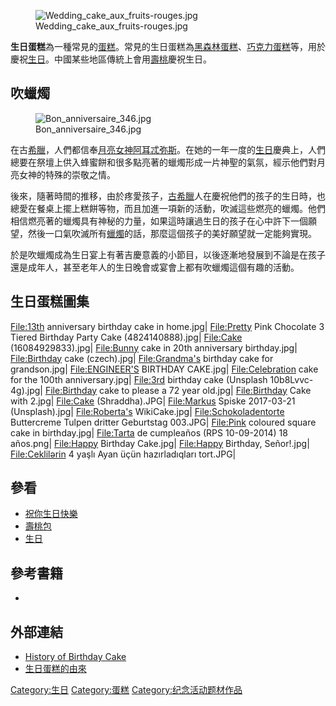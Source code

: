 {{NoteTA
|G1 = Food
}}
[[File:Wedding_cake_aux_fruits-rouges.jpg|thumb]]

'''生日蛋糕'''為一種常見的[[蛋糕|蛋糕]]。常見的生日蛋糕為[[黑森林蛋糕|黑森林蛋糕]]、[[巧克力蛋糕|巧克力蛋糕]]等，用於慶祝[[生日|生日]]。中國某些地區傳統上會用[[壽桃|壽桃]]慶祝生日。

== 吹蠟燭 ==
[[File:Bon_anniversaire_346.jpg|thumb]] 

在古[[希臘|希臘]]，人們都信奉[[月亮|月亮]][[女神|女神]][[阿耳忒弥斯|阿耳忒弥斯]]。在她的一年一度的[[生日|生日]]慶典上，人們總要在祭壇上供入蜂蜜餅和很多點亮著的蠟燭形成一片神聖的氣氛，經示他們對月亮女神的特殊的崇敬之情。

後來，隨著時間的推移，由於疼愛孩子，[[古希臘|古希臘]]人在慶祝他們的孩子的生日時，也總愛在餐桌上擺上糕餅等物，而且加進一項新的活動，吹滅這些燃亮的蠟燭。他們相信燃亮著的蠟燭具有神秘的力量，如果這時讓過生日的孩子在心中許下一個願望，然後一口氣吹滅所有[[蠟燭|蠟燭]]的話，那麼這個孩子的美好願望就一定能夠實現。

於是吹蠟燭成為生日宴上有著吉慶意義的小節目，以後逐漸地發展到不論是在孩子還是成年人，甚至老年人的生日晚會或宴會上都有吹蠟燭這個有趣的活動。

==生日蛋糕圖集==
<gallery>
File:13th anniversary birthday cake in home.jpg|
File:Pretty Pink Chocolate 3 Tiered Birthday Party Cake (4824140888).jpg|
File:Cake (16084929833).jpg|
File:Bunny cake in 20th anniversary birthday.jpg|
File:Birthday cake (czech).jpg|
File:Grandma's birthday cake for grandson.jpg|
File:ENGINEER'S BIRTHDAY CAKE.jpg|
File:Celebration cake for the 100th anniversary.jpg|
File:3rd birthday cake (Unsplash 10b8Lvvc-4g).jpg|
File:Birthday cake to please a 72 year old.jpg|
File:Birthday Cake with 2.jpg|
File:Cake (Shraddha).JPG|
File:Markus Spiske 2017-03-21 (Unsplash).jpg|
File:Roberta's WikiCake.jpg|
File:Schokoladentorte Buttercreme Tulpen dritter Geburtstag 003.JPG|
File:Pink coloured square cake in birthday.jpg|
File:Tarta de cumpleaños (RPS 10-09-2014) 18 años.png|
File:Happy Birthday Cake.jpg|
File:Happy Birthday, Señor!.jpg|
File:Ceklilərin 4 yaşlı Ayan üçün hazırladıqları tort.JPG|
</gallery>

==參看 ==
* [[祝你生日快樂|祝你生日快樂]]
* [[壽桃包|壽桃包]]
* [[生日|生日]]

== 參考書籍 ==
* {{cite book |author=雷克斯|authorlink= |coauthors= |title=為什麼過生日要吹蠟燭？|year=2008|publisher=好的-出色  |location= |isbn=9789866935541}}

== 外部連結 ==
* [http://whatscookingamerica.net/History/Cakes/BirthdayCake.htm History of Birthday Cake] {{Wayback|url=http://whatscookingamerica.net/History/Cakes/BirthdayCake.htm |date=20210126043757 }}
* [http://shipin.people.com.cn/BIG5/9079353.html 生日蛋糕的由來]{{dead link|date=2018年3月 |bot=InternetArchiveBot |fix-attempted=yes }}
{{蛋糕}}

{{DEFAULTSORT:生日蛋糕}}
[[Category:生日|Category:生日]]
[[Category:蛋糕|Category:蛋糕]]
[[Category:纪念活动题材作品|Category:纪念活动题材作品]]